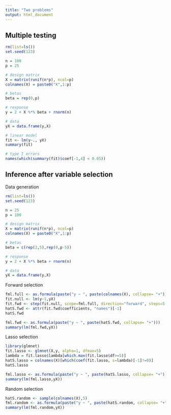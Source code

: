 ```yaml
---
title: "Two problems"
output: html_document
---
```


## Multiple testing

```r
rm(list=ls())
set.seed(123)

n = 100
p = 25

# design matrix
X = matrix(runif(n*p), ncol=p)
colnames(X) = paste0("X",1:p)

# betas
beta = rep(0,p)

# response
y = 2 + X %*% beta + rnorm(n)

# data
yX = data.frame(y,X)

# linear model
fit <- lm(y~., yX)
summary(fit)

# type I errors
names(which(summary(fit)$coef[-1,4] < 0.05))
```

## Inference after variable selection

Data generation

```r
rm(list=ls())
set.seed(123)

n = 25
p = 100

# design matrix
X = matrix(runif(n*p), ncol=p)
colnames(X) = paste0("X",1:p)

# betas
beta = c(rep(2,5),rep(0,p-5))

# response
y = 2 + X %*% beta + rnorm(n)

# data
yX = data.frame(y,X)
```

Forward selection

```r
fml.full <- as.formula(paste("y ~ ", paste(colnames(X), collapse= "+"))) 
fit.null <- lm(y~1,yX)
fit.fwd <- step(fit.null, scope=fml.full, direction="forward", steps=5, trace=0)
hatS.fwd <- attr(fit.fwd$coefficients, "names")[-1]
hatS.fwd

fml.fwd <- as.formula(paste("y ~ ", paste(hatS.fwd, collapse= "+")))
summary(lm(fml.fwd,yX))
```

Lasso selection

```r
library(glmnet)
fit.lasso <- glmnet(X,y, alpha=1, dfmax=5)
lambda = fit.lasso$lambda[which.max(fit.lasso$df>=5)]
hatS.lasso = colnames(X)[which(coef(fit.lasso, s=lambda)[-1]!=0)]
hatS.lasso

fml.lasso <- as.formula(paste("y ~ ", paste(hatS.lasso, collapse= "+")))
summary(lm(fml.lasso,yX))
```

Random selection

```r
hatS.random <- sample(colnames(X),5)
fml.random <- as.formula(paste("y ~ ", paste(hatS.random, collapse= "+")))
summary(lm(fml.random,yX))
```
